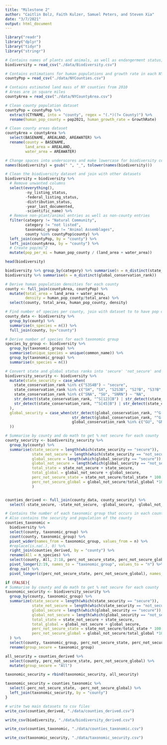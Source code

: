 ```yaml
---
title: "Milestone 2"
author: "Caitlin Bolz, Faith Kulzer, Samuel Peters, and Steven Xia"
date: "3/7/2021"
output: html_document
---
```


```r
library("readr")
library("dplyr")
library("tidyr")
library("stringr")
```

```r
# Contains names of plants and animals, as well as endangerment status, in NY at the county level
biodiversity = read_csv("./data/Biodiversity.csv")

# Contains estimations for human populations and growth rate in each NY county
countyPop = read_csv("./data/NYCounties.csv")

# Contains estimated land mass of NY counties from 2010
# Areas are in square miles
countyArea = read_csv("./data/NYCountyArea.csv")
```

```r
# Clean county population dataset
countyPop = countyPop %>% 
  extract(CTYNAME, into = "county", regex = "(.*)(?= County)") %>% 
  rename(human_pop_county = pop2021, human_growth_rate = GrowthRate)

# Clean county areas dataset
countyArea = countyArea %>% 
  select(BASENAME, AREALAND, AREAWATER) %>% 
  rename(county = BASENAME,
         land_area = AREALAND,
         water_area = AREAWATER)

# Change spaces into underscores and make lowercase for biodiversity column names
names(biodiversity) = gsub(" ", "_", tolower(names(biodiversity)))

# Clean the biodiversity dataset and join with other datasets
biodiversity = biodiversity %>% 
  # Remove unwanted columns
  select(everything(), 
         -ny_listing_status, 
         -federal_listing_status, 
         -distribution_status, 
         -year_last_documented,
         -scientific_name) %>% 
  # Remove non-plant/animal entries as well as non-county entries
  filter(category != "Natural Community", 
         category != "not listed", 
         taxonomic_group != "Animal Assemblages",
         county %in% countyPop$county) %>% 
  left_join(countyPop, by = "county") %>% 
  left_join(countyArea, by = "county") %>% 
  # Create pop/mi^2
  mutate(pop_per_mi = human_pop_county / (land_area + water_area))
```

```r
head(biodiversity)
```

```r
biodiversity %>% group_by(category) %>% summarise(n = n_distinct(state_conservation_rank))
biodiversity %>% summarise(n = n_distinct(global_conservation_rank))
```

```r
# Derive human population densities for each county
county <- full_join(countyArea, countyPop) %>%
  mutate(total_area = land_area + water_area,
         density = human_pop_county/total_area) %>%
  select(county, total_area, human_pop_county, density)

# Find number of species per county, join with dataset to to have pop density and number of species per county in one df
county_data <- biodiversity %>%
  group_by(county) %>%
  summarise(n_species = n()) %>%
  full_join(county, by="county")
```

```r
# Derive number of species for each taxonomic group
species_by_group <- biodiversity %>%
  group_by(taxonomic_group) %>%
  summarise(unique_species = unique(common_name)) %>%
  group_by(taxonomic_group) %>%
  summarise(n_species = n())
```

```r
# Convert state and global status ranks into 'secure' 'not_secure' and 'NA'
biodiversity_security <- biodiversity %>%
  mutate(state_security = case_when(
    state_conservation_rank %in% c("S3S4B") ~ "secure",
    state_conservation_rank %in% c("SH", "SX", "S2S3B", "S2?B", "S3?B", "S2?", "S3?", "S1N", "S1?", "S3,SNRN", "SHB,S1N") ~ "not_secure",
    state_conservation_rank %in% c("SNA", "SU", "SNRN") ~ "NA", 
    str_detect(state_conservation_rank, "^S[123]B") | str_detect(state_conservation_rank, "^S[:digit:]S[123]") | str_detect(state_conservation_rank, "^S[123]$") ~ "not_secure",
    str_detect(state_conservation_rank, "^S[45]B") | str_detect(state_conservation_rank, "^S[:digit:]S[45]") | str_detect(state_conservation_rank, "^S[45]$") ~ "secure"
  ),
  global_security = case_when(str_detect(global_conservation_rank, "^G[:digit:]G[45]") | str_detect(global_conservation_rank, "^G[45]T") | str_detect(global_conservation_rank, "^G[45]\\??$") | str_detect(global_conservation_rank, "^G[45]Q") | str_detect(global_conservation_rank, "^G[45]\\?T") ~ "secure",
                              str_detect(global_conservation_rank, "^G[:digit:]G[123]") | str_detect(global_conservation_rank, "^G[123]T") | str_detect(global_conservation_rank, "^G[123HX]\\??$") | str_detect(global_conservation_rank, "^G[123]\\??Q") ~ "not_secure",
                              global_conservation_rank %in% c("GU", "GNA", "GNR", "GUT1Q", "GNRTNR") ~ "NA"
  )) 

# Summarise by county and do math to get % not secure for each county
county_security <- biodiversity_security %>%
  group_by(county) %>%
  summarise(state_secure = length(which(state_security == "secure")),
            state_not_secure = length(which(state_security == "not_secure")), 
            global_secure = length(which(global_security == "secure")),
            global_not_secure = length(which(global_security == "not_secure")), 
            total_state = state_not_secure + state_secure,
            total_global = global_not_secure + global_secure,
            perc_not_secure_state = state_not_secure/total_state * 100,
            perc_not_secure_global = global_not_secure/total_global *100
            )


counties_derived <- full_join(county_data, county_security) %>%
  select(-state_secure, -state_not_secure, -global_secure, -global_not_secure, -total_state, -total_global)
```

```r
# Contains the number of each taxonomic group that occurs in each county
# Also contains the security and population of the county
counties_taxonomic = 
  biodiversity %>% 
  select(county, taxonomic_group) %>% 
  count(county, taxonomic_group) %>% 
  pivot_wider(names_from = taxonomic_group, values_from = n) %>% 
  #replace(is.na(.), 0) %>% 
  right_join(counties_derived, by = "county") %>%
  rename(All = n_species) %>% 
  select(county, All, 2:18, perc_not_secure_state, perc_not_secure_global) %>% 
  pivot_longer(2:19, names_to = "taxonomic_group", values_to = "n") %>% 
  drop_na() %>% 
  pivot_longer(c(perc_not_secure_state, perc_not_secure_global), names_to = "level", values_to = "perc_secure")
```

```r
if (FALSE){
# Summarise by county and do math to get % not secure for each county
taxonomic_security <- biodiversity_security %>%
  group_by(county, taxonomic_group) %>%
  summarize(state_secure = length(which(state_security == "secure")),
            state_not_secure = length(which(state_security == "not_secure")), 
            global_secure = length(which(global_security == "secure")),
            global_not_secure = length(which(global_security == "not_secure")), 
            total_state = state_not_secure + state_secure,
            total_global = global_not_secure + global_secure,
            perc_not_secure_state = state_not_secure/total_state * 100,
            perc_not_secure_global = global_not_secure/total_global *100
  ) %>% 
  select(county, taxonomic_group, perc_not_secure_state, perc_not_secure_global) %>% 
  rename(group_secure = taxonomic_group)

all_security = counties_derived %>% 
  select(county, perc_not_secure_state, perc_not_secure_global) %>% 
  mutate(group_secure = "All")

taxonomic_security = rbind(taxonomic_security, all_security)

taxonomic_security = counties_taxonomic %>% 
  select(-perc_not_secure_state, -perc_not_secure_global) %>% 
  left_join(taxonomic_security, by = "county")
}
```

```r
# write two main datasets to csv files
write_csv(counties_derived, "./data/counties_derived.csv")

write_csv(biodiversity, "./data/biodiversity_derived.csv")

write_csv(counties_taxonomic, "./data/counties_taxonomic.csv")

write_csv(taxonomic_security, "./data/taxonomic_security.csv")
```